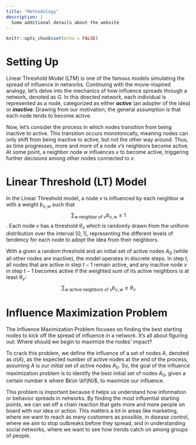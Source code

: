 ```yaml
---
title: "Methodology"
description: |
  Some additional details about the website
---
```


```r
knitr::opts_chunk$set(echo = FALSE)
```

# Setting Up

Linear Threshold Model (LTM) is one of the famous models simulating the spread of influence in networks. Continuing with the movie-inspired analogy, let's delve into the mechanics of how influence spreads through a network, denoted as $G$. In this directed network, each individual is represented as a node, categorized as either ***active*** (an adopter of the idea) or ***inactive***. Drawing from our motivation, the general assumption is that each node tends to become active.

Now, let's consider the process in which nodes transition from being inactive to active. This transition occurs monotonically, meaning nodes can only shift from being inactive to active, but not the other way around. Thus, as time progresses, more and more of a node $v$'s neighbors become active. At some point, a neighbor node $w$ influences $v$ to become active, triggering further decisions among other nodes connected to $v$.


# Linear Threshold (LT) Model

In the Linear Threshold model, a node $v$ is influenced by each neighbor $w$ with a weight $b_{v,w}$ such that 
$$\sum_{w \text{ neighbor of v}} b_{v,w} \le 1$$
. Each node $v$ has a threshold $\theta_v$ which is randomly drawn from the uniform distribution over the interval $[0,1]$, representing the different levels of tendency for each node to adopt the idea from their neighbors. 

With a given a random threshold and an initial set of active nodes $A_0$ (while all other nodes are inactive), the model operates in discrete steps. In step $t$, all nodes that are active in step $t-1$ remain active, and any inactive node $v$ in step $t-1$ becomes active if the weighted sum of its active neighbors is at least $\theta_v$:
$$\sum_{w\text{ active neighbors of v}} b_{v,w}\ge \theta_v$$


# Influence Maximization Problem

The Influence Maximization Problem focuses on finding the best starting nodes to kick off the spread of influence in a network. It's all about figuring out: Where should we begin to maximize the nodes' impact?

To crack this problem, we define the influence of a set of nodes $A$, denoted as $\sigma(A)$, as the expected number of active nodes at the end of the process, assuming $A$ is our initial set of active nodes $A_0$. So, the goal of the influence maximization problem is to identify the best initial set of nodes $A_0$, given a certain number $k$ where $k\in \bf{N}$, to maximize our influence.

This problem is important because it helps us understand how information or behavior spreads in networks. By finding the most influential starting points, we can set off a chain reaction that gets more and more people on board with our idea or action. This matters a lot in areas like marketing, where we want to reach as many customers as possible, in disease control, where we aim to stop outbreaks before they spread, and in understanding social networks, where we want to see how trends catch on among groups of people.















